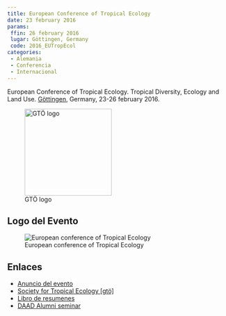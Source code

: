 ```yaml
---
title: European Conference of Tropical Ecology
date: 23 february 2016
params:
 ffin: 26 february 2016
 lugar: Göttingen, Germany
 code: 2016_EUTropEcol
categories:
 - Alemania
 - Conferencia
 - Internacional
---
```


European Conference of Tropical Ecology. Tropical Diversity, Ecology and Land Use. [Göttingen](/lgrs/Göttingen.qmd), Germany, 23-26 february 2016.

![GTÖ logo](https://www.soctropecol.eu/sites/default/files/GTO-logo-2016_1.jpg){width=200}

## Logo del Evento

![European conference of Tropical Ecology](https://tropicalbiology.org/tropicalbiology/wp-content/uploads/2016/02/European-Conference-on-Tropical-Ecology.jpg)

## Enlaces

- [Anuncio del evento](https://tropicalbiology.org/blog/2016/02/07/2016-european-conference-of-tropical-ecology/)
- [Society for Tropical Ecology [gtö]](https://www.soctropecol.eu)
- [Libro de resumenes](http://www.soctropecol.eu/wp-content/uploads/gtoe_Goettingen_2016.pdf)
- [DAAD Alumni seminar](https://www.uni-goettingen.de/de/international+daad+alumni+seminar+%22tropical+diversity%2C+ecology+and+land+use%22/525045.html)
